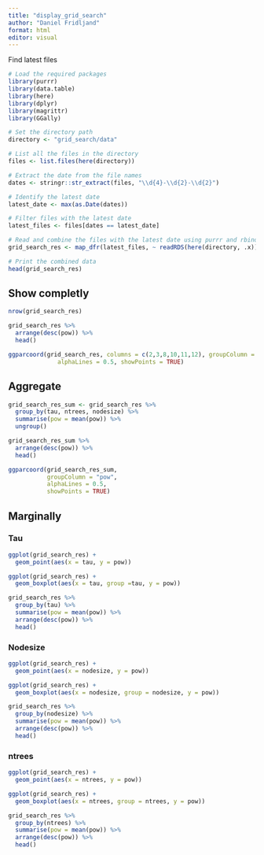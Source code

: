 ```yaml
---
title: "display_grid_search"
author: "Daniel Fridljand"
format: html
editor: visual
---
```


Find latest files

```r
# Load the required packages
library(purrr)
library(data.table)
library(here)
library(dplyr)
library(magrittr)
library(GGally)
```

```r
# Set the directory path
directory <- "grid_search/data"

# List all the files in the directory
files <- list.files(here(directory))

# Extract the date from the file names
dates <- stringr::str_extract(files, "\\d{4}-\\d{2}-\\d{2}")

# Identify the latest date
latest_date <- max(as.Date(dates))

# Filter files with the latest date
latest_files <- files[dates == latest_date]

# Read and combine the files with the latest date using purrr and rbindlist
grid_search_res <- map_dfr(latest_files, ~ readRDS(here(directory, .x)))

# Print the combined data
head(grid_search_res)
```

## Show completly

```r
nrow(grid_search_res)
```

```r
grid_search_res %>%
  arrange(desc(pow)) %>%
  head()
```

```r
ggparcoord(grid_search_res, columns = c(2,3,8,10,11,12), groupColumn = "pow", 
              alphaLines = 0.5, showPoints = TRUE)
```

## Aggregate

```r
grid_search_res_sum <- grid_search_res %>%
  group_by(tau, ntrees, nodesize) %>%
  summarise(pow = mean(pow)) %>%
  ungroup() 

grid_search_res_sum %>%
  arrange(desc(pow)) %>%
  head()
```

```r
ggparcoord(grid_search_res_sum,  
           groupColumn = "pow", 
           alphaLines = 0.5, 
           showPoints = TRUE)
```

## Marginally

### Tau

```r
ggplot(grid_search_res) +
  geom_point(aes(x = tau, y = pow)) 
```

```r
ggplot(grid_search_res) +
  geom_boxplot(aes(x = tau, group =tau, y = pow))
```

```r
grid_search_res %>%
  group_by(tau) %>% 
  summarise(pow = mean(pow)) %>%
  arrange(desc(pow)) %>%
  head()
```

### Nodesize

```r
ggplot(grid_search_res) +
  geom_point(aes(x = nodesize, y = pow)) 
```

```r
ggplot(grid_search_res) +
  geom_boxplot(aes(x = nodesize, group = nodesize, y = pow))
```

```r
grid_search_res %>%
  group_by(nodesize) %>% 
  summarise(pow = mean(pow)) %>%
  arrange(desc(pow)) %>%
  head()
```

### ntrees

```r
ggplot(grid_search_res) +
  geom_point(aes(x = ntrees, y = pow)) 
```

```r
ggplot(grid_search_res) +
  geom_boxplot(aes(x = ntrees, group = ntrees, y = pow))
```

```r
grid_search_res %>%
  group_by(ntrees) %>% 
  summarise(pow = mean(pow)) %>%
  arrange(desc(pow)) %>%
  head()
```
